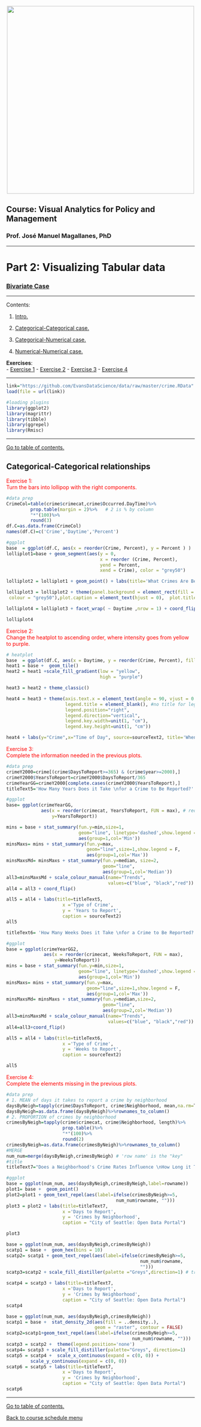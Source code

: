 <br> 
<center><img src="http://i.imgur.com/sSaOozN.png" width="500"></center>

## Course: Visual Analytics for Policy and Management

### Prof. José Manuel Magallanes, PhD 

_____
<a id='part1'></a>

# Part 2: Visualizing Tabular data

### [Bivariate Case](https://github.com/EvansDataScience/VisualAnalytics_2_tabularDataBiv)
_____

Contents:

1. [Intro.](#part1)

2. [Categorical-Categorical case.](#part2) 

3. [Categorical-Numerical case.](#part3)

4. [Numerical-Numerical case.](#part4)

**Exercises**: <br>
- [Exercise 1](#ex1)
- [Exercise 2](#ex2)
- [Exercise 3](#ex3)
- [Exercise 4](#ex4)

_____

```r
link="https://github.com/EvansDataScience/data/raw/master/crime.RData"
load(file = url(link))

#loading plugins
library(ggplot2)  
library(magrittr)
library(tibble)
library(ggrepel)
library(Rmisc)
```
_____

[Go to table of contents.](#part1)

<a id='part2'></a>

## Categorical-Categorical relationships

<a id='ex1'></a>
<span style="color:red"> Exercise 1:<br> Turn the bars into lollipop with the right components.
</span>

```r
#data prep
CrimeCol=table(crime$crimecat,crime$Occurred.DayTime)%>%
         prop.table(margin = 2)%>%   # 2 is % by column
         "*"(100)%>%
         round(3)
df.C=as.data.frame(CrimeCol)
names(df.C)=c('Crime','Daytime','Percent') 

```

```r
#ggplot
base  = ggplot(df.C, aes(x = reorder(Crime, Percent), y = Percent ) ) 
lolliplot1=base + geom_segment(aes(y = 0,
                                   x = reorder (Crime, Percent), 
                                   yend = Percent, 
                                   xend = Crime), color = "grey50") 

lolliplot2 = lolliplot1 + geom_point() + labs(title='What Crimes Are Being Committed, \nand When?', x ='Crime Type',  y = '%', caption = 'City of Seattle: Open Data Portal')

lolliplot3 = lolliplot2 + theme(panel.background = element_rect(fill = "white",
 colour = "grey50"),plot.caption = element_text(hjust = 0),  plot.title = element_text(hjust = 0.5), axis.text.y = element_text(size=5.5, angle=30))

lolliplot4 = lolliplot3 + facet_wrap( ~ Daytime ,nrow = 1) + coord_flip()

lolliplot4
```



<a id='ex2'></a>
<span style="color:red"> Exercise 2:<br> Change the heatplot to ascending order, where intensity goes from yellow to purple.
</span>

```r
# heatplot
base  = ggplot(df.C, aes(x = Daytime, y = reorder(Crime, Percent), fill = Percent)) 
heat1 = base +  geom_tile() 
heat2 = heat1 +scale_fill_gradient(low = "yellow", 
                                   high = "purple")

heat3 = heat2 + theme_classic() 

heat4 = heat3 + theme(axis.text.x = element_text(angle = 90, vjust = 0.6), axis.text.y = element_text(size=5.5, angle=30), 
                      legend.title = element_blank(), #no title for legend
                      legend.position="right", 
                      legend.direction="vertical",
                      legend.key.width=unit(1, "cm"),
                      legend.key.height=unit(1, "cm")) 

heat4 + labs(y="Crime",x="Time of Day", source=sourceText2, title='When Do Crimes Take Place?')

```


<a id='ex3'></a>
<span style="color:red"> Exercise 3:<br> Complete the information needed in the previous plots.
</span>

```r


#data prep
crimeY2000=crime[(crime$DaysToReport>=365) & (crime$year>=2000),]
crimeY2000$YearsToReport=crimeY2000$DaysToReport/365
crimeYearGG=crimeY2000[complete.cases(crimeY2000$YearsToReport),]
titleText5='How Many Years Does it Take \nfor a Crime to Be Reported?'

#ggplot
base= ggplot(crimeYearGG,
             aes(x = reorder(crimecat, YearsToReport, FUN = max), # reorder!
                 y=YearsToReport)) 

mins = base + stat_summary(fun.y=min,size=1,
                           geom="line", linetype='dashed',show.legend = T,
                           aes(group=1,col='Min'))
minsMaxs= mins + stat_summary(fun.y=max,
                              geom="line",size=1,show.legend = F,
                              aes(group=1,col='Max'))
minsMaxsMd= minsMaxs + stat_summary(fun.y=median, size=2,
                                    geom="line",
                                    aes(group=1,col='Median'))
all3=minsMaxsMd + scale_colour_manual(name="Trends",
                                      values=c("blue", "black","red"))
all4 = all3 + coord_flip()

all5 = all4 + labs(title=titleText5,
                     x ='Type of Crime', 
                     y = 'Years to Report',
                     caption = sourceText2)
all5
```

```r

titleText6= 'How Many Weeks Does it Take \nfor a Crime to Be Reported?'

#ggplot
base = ggplot(crimeYearGG2,
              aes(x = reorder(crimecat, WeeksToReport, FUN = max),
                  y=WeeksToReport)) 
mins = base + stat_summary(fun.y=min,size=1,
                           geom="line", linetype='dashed',show.legend = T,
                           aes(group=1,col='Min'))
minsMaxs= mins + stat_summary(fun.y=max,
                              geom="line",size=1,show.legend = F,
                              aes(group=1,col='Max'))
minsMaxsMd= minsMaxs + stat_summary(fun.y=median,size=2,
                                    geom="line",
                                    aes(group=2,col='Median'))
all3=minsMaxsMd + scale_colour_manual(name="Trends",
                                      values=c("blue", "black","red"))
all4=all3+coord_flip()

all5 = all4 + labs(title=titleText6,
                     x ='Type of Crime', 
                     y = 'Weeks to Report',
                     caption = sourceText2)

all5
```


<a id='ex4'></a>
<span style="color:red"> Exercise 4:<br> Complete the elements missing in the previous plots.
</span>

```r
#data prep
# 1. MEAN of days it takes to report a crime by neighborhood
daysByNeigh=tapply(crime$DaysToReport, crime$Neighborhood, mean,na.rm=T)
daysByNeigh=as.data.frame(daysByNeigh)%>%rownames_to_column()
# 2. PROPORTION of crimes by neighborhood
crimesByNeigh=tapply(crime$crimecat, crime$Neighborhood, length)%>%      
                     prop.table()%>%
                     "*"(100)%>% 
                     round(2) 
crimesByNeigh=as.data.frame(crimesByNeigh)%>%rownames_to_column()
#MERGE
num_num=merge(daysByNeigh,crimesByNeigh) # 'row name' is the "key"
#title
titleText7="Does a Neighborhood's Crime Rates Influence \nHow Long it Takes Residents to Report Crimes?"

#ggplot
base = ggplot(num_num, aes(daysByNeigh,crimesByNeigh,label=rowname)) 
plot1= base +  geom_point() 
plot2=plot1 + geom_text_repel(aes(label=ifelse(crimesByNeigh>=5,
                                         num_num$rowname, "")))
plot3 = plot2 + labs(title=titleText7,
                     x ='Days to Report', 
                     y = 'Crimes by Neighborhood',
                     caption = "City of Seattle: Open Data Portal")

plot3
```


```r
base = ggplot(num_num, aes(daysByNeigh,crimesByNeigh)) 
scatp1 = base +  geom_hex(bins = 10)
scatp2= scatp1 + geom_text_repel(aes(label=ifelse(crimesByNeigh>=5,
                                                  num_num$rowname,
                                                  ""))) 
scatp3=scatp2 + scale_fill_distiller(palette ="Greys",direction=1) # try -1

scatp4 = scatp3 + labs(title=titleText7,
                     x ='Days to Report', 
                     y = 'Crimes by Neighborhood',
                     caption = "City of Seattle: Open Data Portal")
scatp4
```


```r
base = ggplot(num_num, aes(daysByNeigh,crimesByNeigh)) 
scatp1 = base +  stat_density_2d(aes(fill = ..density..), 
                                 geom = "raster", contour = FALSE)
scatp2=scatp1+geom_text_repel(aes(label=ifelse(crimesByNeigh>=5,
                                               num_num$rowname, "")))
scatp3 = scatp2 +  theme(legend.position='none') 
scatp4= scatp3 + scale_fill_distiller(palette="Greys", direction=1) 
scatp5 = scatp4 +  scale_x_continuous(expand = c(0, 0)) + 
         scale_y_continuous(expand = c(0, 0)) 
scatp6 = scatp5 + labs(title=titleText7,
                     x ='Days to Report', 
                     y = 'Crimes by Neighborhood',
                     caption = "City of Seattle: Open Data Portal")
scatp6
```


_____


[Go to table of contents.](#part1)

[Back to course schedule menu](https://evansdatascience.github.io/VisualAnalytics/)
